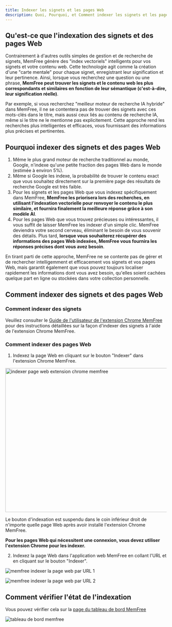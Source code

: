 ```yaml
---
title: Indexer les signets et les pages Web
description: Quoi, Pourquoi, et Comment indexer les signets et les pages Web avec MemFree
---
```


## Qu'est-ce que l'indexation des signets et des pages Web

Contrairement à d'autres outils simples de gestion et de recherche de signets, MemFree génère des "index vectoriels" intelligents pour vos signets et votre contenu web. Cette technologie agit comme la création d'une "carte mentale" pour chaque signet, enregistrant leur signification et leur pertinence. Ainsi, lorsque vous recherchez une question ou une phrase, **MemFree peut trouver les signets et le contenu web les plus correspondants et similaires en fonction de leur sémantique (c'est-à-dire, leur signification réelle)**.

Par exemple, si vous recherchez "meilleur moteur de recherche IA hybride" dans MemFree, il ne se contentera pas de trouver des signets avec ces mots-clés dans le titre, mais aussi ceux liés au contenu de recherche IA, même si le titre ne le mentionne pas explicitement. Cette approche rend les recherches plus intelligentes et efficaces, vous fournissant des informations plus précises et pertinentes.

## Pourquoi indexer des signets et des pages Web

1. Même le plus grand moteur de recherche traditionnel au monde, Google, n'indexe qu'une petite fraction des pages Web dans le monde (estimée à environ 5%).
2. Même si Google les indexe, la probabilité de trouver le contenu exact que vous souhaitez directement sur la première page des résultats de recherche Google est très faible.
3. Pour les signets et les pages Web que vous indexez spécifiquement dans MemFree, **MemFree les priorisera lors des recherches, en utilisant l'indexation vectorielle pour renvoyer le contenu le plus similaire, et fournira finalement la meilleure réponse grâce à son modèle AI**.
4. Pour les pages Web que vous trouvez précieuses ou intéressantes, il vous suffit de laisser MemFree les indexer d'un simple clic. MemFree deviendra votre second cerveau, éliminant le besoin de vous souvenir des détails. Plus tard, **lorsque vous souhaiterez récupérer des informations des pages Web indexées, MemFree vous fournira les réponses précises dont vous avez besoin**.

En tirant parti de cette approche, MemFree ne se contente pas de gérer et de rechercher intelligemment et efficacement vos signets et vos pages Web, mais garantit également que vous pouvez toujours localiser rapidement les informations dont vous avez besoin, qu'elles soient cachées quelque part en ligne ou stockées dans votre collection personnelle.

## Comment indexer des signets et des pages Web

### Comment indexer des signets

Veuillez consulter le [Guide de l'utilisateur de l'extension Chrome MemFree](/docs/extension-user-guide) pour des instructions détaillées sur la façon d'indexer des signets à l'aide de l'extension Chrome MemFree.

### Comment indexer des pages Web

1. Indexez la page Web en cliquant sur le bouton "Indexer" dans l'extension Chrome MemFree.

<Image
    className="mt-4 overflow-hidden rounded-lg border"
    src="/images/changelog/extension-index.webp"
    width="800"
    height="450"
    alt="indexer page web extension chrome memfree"
/>

Le bouton d'indexation est suspendu dans le coin inférieur droit de n'importe quelle page Web après avoir installé l'extension Chrome MemFree.

**Pour les pages Web qui nécessitent une connexion, vous devez utiliser l'extension Chrome pour les indexer.**

2. Indexez la page Web dans l'application web MemFree en collant l'URL et en cliquant sur le bouton "Indexer".

<img
    className="mt-4 overflow-hidden rounded-lg border"
    src="/images/doc/web-index-1.png"
    alt="memfree indexer la page web par URL 1"
/>

<img
    className="mt-4 overflow-hidden rounded-lg border"
    src="/images/doc/web-index-2.png"
    alt="memfree indexer la page web par URL 2"
/>

## Comment vérifier l'état de l'indexation

Vous pouvez vérifier cela sur la [page du tableau de bord MemFree](https://www.memfree.me/dashboard)

<img
    className="my-4 overflow-hidden rounded-lg border"
    src="/images/changelog/dashboard.png"
    alt="tableau de bord memfree"
/>
